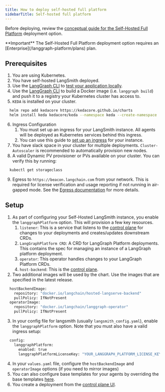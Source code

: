 ```yaml
---
title: How to deploy self-hosted full platform
sidebarTitle: Self-hosted full platform
---
```

Before deploying, review the [conceptual guide for the Self-Hosted Full Platform](/langgraph-platform/self-hosted) deployment option.

<Info>
**Important**
The Self-Hosted Full Platform deployment option requires an [Enterprise](/langgraph-platform/plans) plan.
</Info>

## Prerequisites

1. You are using Kubernetes.
2. You have self-hosted LangSmith deployed.
3. Use the [LangGraph CLI](/langgraph-platform/langgraph-cli) to [test your application locally](/langgraph-platform/local-server).
4. Use the [LangGraph CLI](/langgraph-platform/langgraph-cli) to build a Docker image (i.e. `langgraph build`) and push it to a registry your Kubernetes cluster has access to.
5. `KEDA` is installed on your cluster.
```bash
  helm repo add kedacore https://kedacore.github.io/charts
  helm install keda kedacore/keda --namespace keda --create-namespace
```
6. Ingress Configuration
    1. You must set up an ingress for your LangSmith instance. All agents will be deployed as Kubernetes services behind this ingress.
    2. You can use this guide to [set up an ingress](/langsmith/self-host-ingress) for your instance.
7. You have slack space in your cluster for multiple deployments. `Cluster-Autoscaler` is recommended to automatically provision new nodes.
8. A valid Dynamic PV provisioner or PVs available on your cluster. You can verify this by running:
```bash
  kubectl get storageclass
```
9. Egress to `https://beacon.langchain.com` from your network. This is required for license verification and usage reporting if not running in air-gapped mode. See the [Egress documentation](/langgraph-platform/egress-metrics-metadata) for more details.

## Setup

1. As part of configuring your Self-Hosted LangSmith instance, you enable the `langgraphPlatform` option. This will provision a few key resources.
    1. `listener`: This is a service that listens to the [control plane](/langgraph-platform/control-plane) for changes to your deployments and creates/updates downstream CRDs.
    2. `LangGraphPlatform CRD`: A CRD for LangGraph Platform deployments. This contains the spec for managing an instance of a LangGraph platform deployment.
    3. `operator`: This operator handles changes to your LangGraph Platform CRDs.
    4. `host-backend`: This is the [control plane](/langgraph-platform/control-plane).
2. Two additional images will be used by the chart. Use the images that are specified in the latest release.
```bash
  hostBackendImage:
    repository: "docker.io/langchain/hosted-langserve-backend"
    pullPolicy: IfNotPresent
  operatorImage:
    repository: "docker.io/langchain/langgraph-operator"
    pullPolicy: IfNotPresent
```
3. In your config file for langsmith (usually `langsmith_config.yaml`), enable the `langgraphPlatform` option. Note that you must also have a valid ingress setup:
```bash
  config:
    langgraphPlatform:
      enabled: true
      langgraphPlatformLicenseKey: "YOUR_LANGGRAPH_PLATFORM_LICENSE_KEY"
```
4. In your `values.yaml` file, configure the `hostBackendImage` and `operatorImage` options (if you need to mirror images)
5. You can also configure base templates for your agents by overriding the base templates [here](https://github.com/langchain-ai/helm/blob/main/charts/langsmith/values.yaml#L898).
6. You create a deployment from the [control plane UI](/langgraph-platform/control-plane#control-plane-ui).

